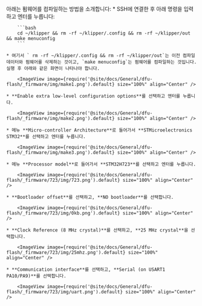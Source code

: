 아래는 펌웨어를 컴파일하는 방법을 소개합니다:
    * SSH에 연결한 후 아래 명령을 입력하고 엔터를 누릅니다:

        ```bash
        cd ~/klipper && rm -rf ~/klipper/.config && rm -rf ~/klipper/out && make menuconfig
        ```

    * 여기서 ` rm -rf ~/klipper/.config && rm -rf ~/klipper/out`는 이전 컴파일 데이터와 펌웨어를 삭제하는 것이고, `make menuconfig`는 펌웨어를 컴파일하는 것입니다. 실행 후 아래와 같은 화면이 나타나야 합니다.

        <ImageView image={require('@site/docs/General/dfu-flash/_firmware/img/make1.png').default} size="100%" align="Center" />

    * **Enable extra low-level configuration options**를 선택하고 엔터를 누릅니다.

        <ImageView image={require('@site/docs/General/dfu-flash/_firmware/img/make2.png').default} size="100%" align="Center" />

    * 메뉴 **Micro-controller Architecture**로 들어가서 **STMicroelectronics STM32**를 선택하고 엔터를 누릅니다.

        <ImageView image={require('@site/docs/General/dfu-flash/_firmware/img/make3.png').default} size="100%" align="Center" />

    * 메뉴 **Processor model**로 들어가서 **STM32H723**를 선택하고 엔터를 누릅니다.

        <ImageView image={require('@site/docs/General/dfu-flash/_firmware/723/img/723.png').default} size="100%" align="Center" />

    * **Bootloader offset**를 선택하고, **NO bootloader**를 선택합니다.

        <ImageView image={require('@site/docs/General/dfu-flash/_firmware/723/img/0kb.png').default} size="100%" align="Center" />

    * **Clock Reference (8 MHz crystal)**를 선택하고, **25 MHz crystal**을 선택합니다.

        <ImageView image={require('@site/docs/General/dfu-flash/_firmware/723/img/25mhz.png').default} size="100%" align="Center" />

    * **Communication interface**를 선택하고, **Serial (on USART1 PA10/PA9)**를 선택합니다.

        <ImageView image={require('@site/docs/General/dfu-flash/_firmware/723/img/uart.png').default} size="100%" align="Center" />